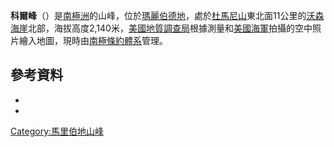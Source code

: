 {{Coord|85|45|S|136|38|W|source:GNIS|display=title}}

'''科爾峰'''（{{lang-en|Cole Peak}}）是[[南極洲|南極洲]]的山峰，位於[[瑪麗伯德地|瑪麗伯德地]]，處於[[杜馬尼山|杜馬尼山]]東北面11公里的[[沃森海崖|沃森海崖]]北部，海拔高度2,140米，[[美國地質調查局|美國地質調查局]]根據測量和[[美國海軍|美國海軍]]拍攝的空中照片繪入地圖，現時由[[南極條約體系|南極條約體系]]管理。

==參考資料==
*{{cite gnis | type = antarid | id = 2958| name = Cole Peak | accessdate = 2011-11-18}}
*{{usgs-gazetteer|id=2958}}

{{DEFAULTSORT:Cole Peak}}
[[Category:馬里伯地山峰|Category:馬里伯地山峰]]


{{MarieByrdLand-geo-stub}}